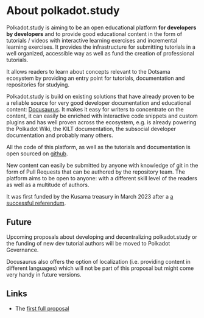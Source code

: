 # About polkadot.study

Polkadot.study is aiming to be an open educational platform **for developers by
developers** and to provide good educational content in the form of tutorials /
videos with interactive learning exercises and incremental learning exercises.
It provides the infrastructure for submitting tutorials in a well organized,
accessible way as well as fund the creation of professional tutorials.

It allows readers to learn about concepts relevant to the Dotsama ecosystem by
providing an entry point for tutorials, documentation and repositories for
studying.

Polkadot.study is build on existing solutions that have already proven to be a
reliable source for very good developer documentation and educational content:
[Docusaurus](https://docusaurus.io/). It makes it easy for writers to
concentrate on the content, it can easily be enriched with interactive code
snippets and custom plugins and has well proven across the ecosystem, e.g. is
already powering the Polkadot Wiki, the KILT documentation, the subsocial
developer documentation and probably many others.

All the code of this platform, as well as the tutorials and documentation is
open sourced on [github](https://github.com/PolkadotStudy/website).

New content can easily be submitted by anyone with knowledge of git in the form
of Pull Requests that can be authored by the repository team. The platform aims
to be open to anyone: with a different skill level of the readers as well as a
multitude of authors.

It was first funded by the Kusama treasury in March 2023 after a
[a successful referendum](https://kusama.subsquare.io/referenda/referendum/102).

## Future

Upcoming proposals about developing and decentralizing polkadot.study or the
funding of new dev tutorial authors will be moved to Polkadot Governance.

Docusaurus also offers the option of localization (i.e. providing content in
different languages) which will not be part of this proposal but might come very
handy in future versions.

## Links

- The
  [first full proposal](https://crustipfs.info/ipfs/QmRa9uSW2gFRrEXtyGECAr18BqNMqizAaBCeihjLz67eTw)
